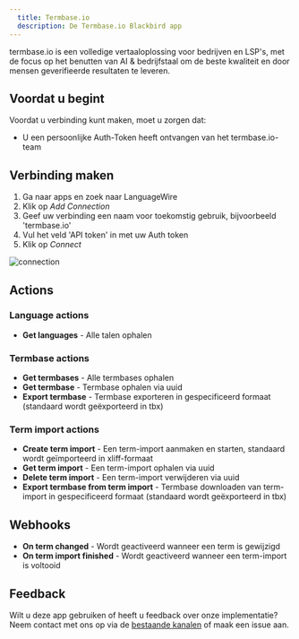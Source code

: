 ```yaml
---
  title: Termbase.io
  description: De Termbase.io Blackbird app
---
```


<LinkCard title="View on Github" target="_blank" href="https://github.com/bb-io/Termbase.io" icon="github" />

termbase.io is een volledige vertaaloplossing voor bedrijven en LSP's, met de focus op het benutten van AI & bedrijfstaal om de beste kwaliteit en door mensen geverifieerde resultaten te leveren.

## Voordat u begint

Voordat u verbinding kunt maken, moet u zorgen dat:

- U een persoonlijke Auth-Token heeft ontvangen van het termbase.io-team

## Verbinding maken

1. Ga naar apps en zoek naar LanguageWire
2. Klik op _Add Connection_
3. Geef uw verbinding een naam voor toekomstig gebruik, bijvoorbeeld 'termbase.io'
4. Vul het veld 'API token' in met uw Auth token
5. Klik op _Connect_

![connection](https://raw.githubusercontent.com/bb-io/Termbase.io/main/image/README/connection.png)

## Actions

### Language actions

- **Get languages** - Alle talen ophalen

### Termbase actions

- **Get termbases** - Alle termbases ophalen
- **Get termbase** - Termbase ophalen via uuid
- **Export termbase** - Termbase exporteren in gespecificeerd formaat (standaard wordt geëxporteerd in tbx)

### Term import actions

- **Create term import** - Een term-import aanmaken en starten, standaard wordt geïmporteerd in xliff-formaat
- **Get term import** - Een term-import ophalen via uuid
- **Delete term import** - Een term-import verwijderen via uuid
- **Export termbase from term import** - Termbase downloaden van term-import in gespecificeerd formaat (standaard wordt geëxporteerd in tbx)

## Webhooks

- **On term changed** - Wordt geactiveerd wanneer een term is gewijzigd
- **On term import finished** - Wordt geactiveerd wanneer een term-import is voltooid

## Feedback

Wilt u deze app gebruiken of heeft u feedback over onze implementatie? Neem contact met ons op via de [bestaande kanalen](https://www.blackbird.io/) of maak een issue aan.